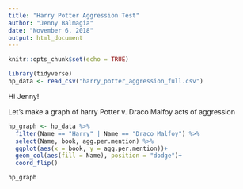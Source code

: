 ```yaml
---
title: "Harry Potter Aggression Test"
author: "Jenny Balmagia"
date: "November 6, 2018"
output: html_document
---
```


```r
knitr::opts_chunk$set(echo = TRUE)
```

```r
library(tidyverse)
hp_data <- read_csv("harry_potter_aggression_full.csv")

```

Hi Jenny!

Let's make a graph of harry Potter v. Draco Malfoy acts of aggression

```r
hp_graph <- hp_data %>% 
  filter(Name == "Harry" | Name == "Draco Malfoy") %>% 
  select(Name, book, agg.per.mention) %>% 
  ggplot(aes(x = book, y = agg.per.mention))+
  geom_col(aes(fill = Name), position = "dodge")+
  coord_flip()

hp_graph
```

